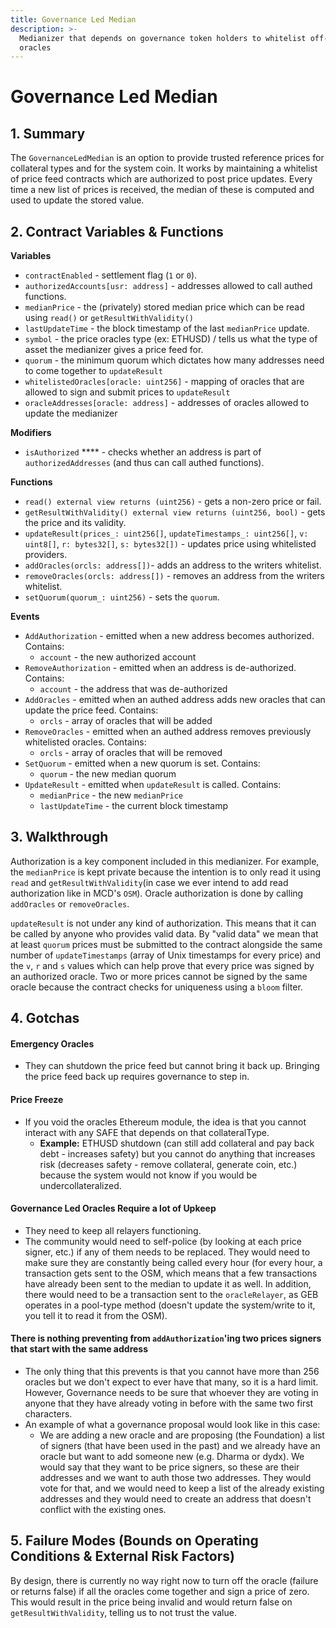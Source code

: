```yaml
---
title: Governance Led Median
description: >-
  Medianizer that depends on governance token holders to whitelist off-chain
  oracles
---
```


# Governance Led Median

## 1. Summary <a href="#1-introduction" id="1-introduction"></a>

The `GovernanceLedMedian` is an option to provide trusted reference prices for collateral types and for the system coin. It works by maintaining a whitelist of price feed contracts which are authorized to post price updates. Every time a new list of prices is received, the median of these is computed and used to update the stored value.

## 2. Contract Variables & Functions <a href="#2-contract-details" id="2-contract-details"></a>

**Variables**

* `contractEnabled` - settlement flag (`1` or `0`).
* `authorizedAccounts[usr: address]` - addresses allowed to call authed functions.
* `medianPrice` - the (privately) stored median price which can be read using `read()` or `getResultWithValidity()`
* `lastUpdateTime` - the block timestamp of the last `medianPrice` update.
* `symbol` - the price oracles type (ex: ETHUSD) / tells us what the type of asset the medianizer gives a price feed for.
* `quorum` - the minimum quorum which dictates how many addresses need to come together to `updateResult`
* `whitelistedOracles[oracle: uint256]` - mapping of oracles that are allowed to sign and submit prices to `updateResult`
* `oracleAddresses[oracle: address]` - addresses of oracles allowed to update the medianizer

**Modifiers**

* `isAuthorized` **** - checks whether an address is part of `authorizedAddresses` (and thus can call authed functions).

**Functions**

* `read() external view returns (uint256)` - gets a non-zero price or fail.
* `getResultWithValidity() external view returns (uint256, bool)` - gets the price and its validity.
* `updateResult(prices_: uint256[]`, `updateTimestamps_: uint256[]`, `v: uint8[]`, `r: bytes32[]`, `s: bytes32[])` - updates price using whitelisted providers.
* `addOracles(orcls: address[])`- adds an address to the writers whitelist.
* `removeOracles(orcls: address[])` - removes an address from the writers whitelist.
* `setQuorum(quorum_: uint256)` - sets the `quorum`.

**Events**

* `AddAuthorization` - emitted when a new address becomes authorized. Contains:
  * `account` - the new authorized account
* `RemoveAuthorization` - emitted when an address is de-authorized. Contains:
  * `account` - the address that was de-authorized
* `AddOracles` - emitted when an authed address adds new oracles that can update the price feed. Contains:
  * `orcls` - array of oracles that will be added
* `RemoveOracles` - emitted when an authed address removes previously whitelisted oracles. Contains:
  * `orcls` - array of oracles that will be removed
* `SetQuorum` - emitted when a new quorum is set. Contains:
  * `quorum` - the new median quorum
* `UpdateResult` - emitted when `updateResult` is called. Contains:
  * `medianPrice` - the new `medianPrice`
  * `lastUpdateTime` - the current block timestamp

## 3. Walkthrough

Authorization is a key component included in this medianizer. For example, the `medianPrice` is kept private because the intention is to only read it using `read` and `getResultWithValidity`(in case we ever intend to add read authorization like in MCD's `OSM`). Oracle authorization is done by calling `addOracles` or `removeOracles`.

`updateResult` is not under any kind of authorization. This means that it can be called by anyone who provides valid data. By "valid data" we mean that at least `quorum` prices must be submitted to the contract alongside the same number of `updateTimestamps` (array of Unix timestamps for every price) and the `v`, `r` and `s` values which can help prove that every price was signed by an authorized oracle. Two or more prices cannot be signed by the same oracle because the contract checks for uniqueness using a `bloom` filter.&#x20;

## 4. Gotchas

#### **Emergency Oracles**

* They can shutdown the price feed but cannot bring it back up. Bringing the price feed back up requires governance to step in.

#### **Price Freeze**

* If you void the oracles Ethereum module, the idea is that you cannot interact with any SAFE that depends on that collateralType.
  * **Example:** ETHUSD shutdown (can still add collateral and pay back debt - increases safety) but you cannot do anything that increases risk (decreases safety - remove collateral, generate coin, etc.) because the system would not know if you would be undercollateralized.

#### **Governance Led Oracles Require a lot of Upkeep**

* They need to keep all relayers functioning.
* The community would need to self-police (by looking at each price signer, etc.) if any of them needs to be replaced. They would need to make sure they are constantly being called every hour (for every hour, a transaction gets sent to the OSM, which means that a few transactions have already been sent to the median to update it as well. In addition, there would need to be a transaction sent to the `oracleRelayer`, as GEB operates in a pool-type method (doesn't update the system/write to it, you tell it to read it from the OSM).

#### **There is nothing preventing from `addAuthorization`'ing two prices signers that start with the same address**

* The only thing that this prevents is that you cannot have more than 256 oracles but we don't expect to ever have that many, so it is a hard limit. However, Governance needs to be sure that whoever they are voting in anyone that they have already voting in before with the same two first characters.
* An example of what a governance proposal would look like in this case:
  * We are adding a new oracle and are proposing (the Foundation) a list of signers (that have been used in the past) and we already have an oracle but want to add someone new (e.g. Dharma or dydx). We would say that they want to be price signers, so these are their addresses and we want to auth those two addresses. They would vote for that, and we would need to keep a list of the already existing addresses and they would need to create an address that doesn't conflict with the existing ones.

## 5. Failure Modes (Bounds on Operating Conditions & External Risk Factors)

By design, there is currently no way right now to turn off the oracle (failure or returns false) if all the oracles come together and sign a price of zero. This would result in the price being invalid and would return false on `getResultWithValidity`, telling us to not trust the value.